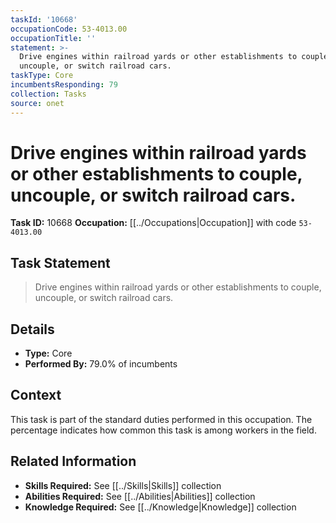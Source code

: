 ```yaml
---
taskId: '10668'
occupationCode: 53-4013.00
occupationTitle: ''
statement: >-
  Drive engines within railroad yards or other establishments to couple,
  uncouple, or switch railroad cars.
taskType: Core
incumbentsResponding: 79
collection: Tasks
source: onet
---
```

# Drive engines within railroad yards or other establishments to couple, uncouple, or switch railroad cars.

**Task ID:** 10668
**Occupation:** [[../Occupations|Occupation]] with code `53-4013.00`

## Task Statement

> Drive engines within railroad yards or other establishments to couple, uncouple, or switch railroad cars.

## Details

- **Type:** Core
- **Performed By:** 79.0% of incumbents

## Context

This task is part of the standard duties performed in this occupation. The percentage indicates how common this task is among workers in the field.

## Related Information

- **Skills Required:** See [[../Skills|Skills]] collection
- **Abilities Required:** See [[../Abilities|Abilities]] collection
- **Knowledge Required:** See [[../Knowledge|Knowledge]] collection
